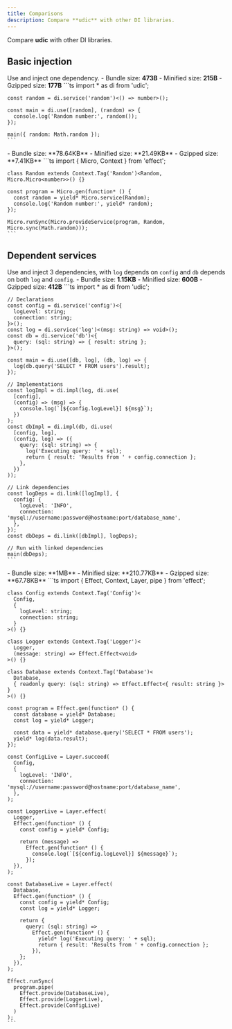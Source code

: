 ```yaml
---
title: Comparisons
description: Compare **udic** with other DI libraries.
---
```



Compare **udic** with other DI libraries.

## Basic injection
Use and inject one dependency.
<Tabs>
  <TabItem label='udic'>
    - Bundle size: **473B**
    - Minified size: **215B**
    - Gzipped size: **177B**
    ```ts
    import * as di from 'udic';
    
    const random = di.service('random')<() => number>();
    
    const main = di.use([random], (random) => {
      console.log('Random number:', random());
    });
    
    main({ random: Math.random });
    ```
  </TabItem>
  <TabItem label='effect'>
    - Bundle size: **78.64KB**
    - Minified size: **21.49KB**
    - Gzipped size: **7.41KB**
    ```ts
    import { Micro, Context } from 'effect';
    
    class Random extends Context.Tag('Random')<Random, Micro.Micro<number>>() {}
    
    const program = Micro.gen(function* () {
      const random = yield* Micro.service(Random);
      console.log('Random number:', yield* random);
    });
    
    Micro.runSync(Micro.provideService(program, Random, Micro.sync(Math.random)));
    ```
  </TabItem>
</Tabs>


## Dependent services
Use and inject 3 dependencies, with `log` depends on `config` and `db` depends on both `log` and `config`.
<Tabs>
  <TabItem label='udic'>
    - Bundle size: **1.15KB**
    - Minified size: **600B**
    - Gzipped size: **412B**
    ```ts
    import * as di from 'udic';
    
    // Declarations
    const config = di.service('config')<{
      logLevel: string;
      connection: string;
    }>();
    const log = di.service('log')<(msg: string) => void>();
    const db = di.service('db')<{
      query: (sql: string) => { result: string };
    }>();
    
    const main = di.use([db, log], (db, log) => {
      log(db.query('SELECT * FROM users').result);
    });
    
    // Implementations
    const logImpl = di.impl(log, di.use(
      [config],
      (config) => (msg) => {
        console.log(`[${config.logLevel}] ${msg}`);
      })
    );
    const dbImpl = di.impl(db, di.use(
      [config, log],
      (config, log) => ({
        query: (sql: string) => {
          log('Executing query: ' + sql);
          return { result: 'Results from ' + config.connection };
        },
      })
    ));
    
    // Link dependencies
    const logDeps = di.link([logImpl], {
      config: {
        logLevel: 'INFO',
        connection: 'mysql://username:password@hostname:port/database_name',
      },
    });
    const dbDeps = di.link([dbImpl], logDeps);
    
    // Run with linked dependencies
    main(dbDeps);
    ```
  </TabItem>
  <TabItem label='effect'>
    - Bundle size: **1MB**
    - Minified size: **210.77KB**
    - Gzipped size: **67.78KB**
    ```ts
    import { Effect, Context, Layer, pipe } from 'effect';
    
    class Config extends Context.Tag('Config')<
      Config,
      {
        logLevel: string;
        connection: string;
      }
    >() {}
    
    class Logger extends Context.Tag('Logger')<
      Logger,
      (message: string) => Effect.Effect<void>
    >() {}
    
    class Database extends Context.Tag('Database')<
      Database,
      { readonly query: (sql: string) => Effect.Effect<{ result: string }> }
    >() {}
    
    const program = Effect.gen(function* () {
      const database = yield* Database;
      const log = yield* Logger;
    
      const data = yield* database.query('SELECT * FROM users');
      yield* log(data.result);
    });
    
    const ConfigLive = Layer.succeed(
      Config,
      {
        logLevel: 'INFO',
        connection: 'mysql://username:password@hostname:port/database_name',
      },
    );
    
    const LoggerLive = Layer.effect(
      Logger,
      Effect.gen(function* () {
        const config = yield* Config;
    
        return (message) =>
          Effect.gen(function* () {
            console.log(`[${config.logLevel}] ${message}`);
          });
      }),
    );
    
    const DatabaseLive = Layer.effect(
      Database,
      Effect.gen(function* () {
        const config = yield* Config;
        const log = yield* Logger;
    
        return {
          query: (sql: string) =>
            Effect.gen(function* () {
              yield* log('Executing query: ' + sql);
              return { result: 'Results from ' + config.connection };
            }),
        };
      }),
    );
    
    Effect.runSync(
      program.pipe(
        Effect.provide(DatabaseLive),
        Effect.provide(LoggerLive),
        Effect.provide(ConfigLive)
      )
    );
    ```
  </TabItem>
</Tabs>
